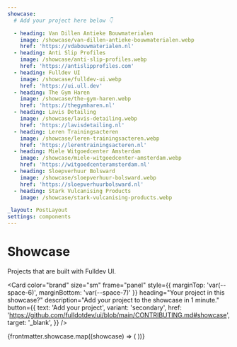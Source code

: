 ```yaml
---
showcase:
  # Add your project here below 👇

  - heading: Van Dillen Antieke Bouwmaterialen
    image: /showcase/van-dillen-antieke-bouwmaterialen.webp
    href: 'https://vdabouwmaterialen.nl'
  - heading: Anti Slip Profiles
    image: /showcase/anti-slip-profiles.webp
    href: 'https://antislipprofiles.com'
  - heading: Fulldev UI
    image: /showcase/fulldev-ui.webp
    href: 'https://ui.ull.dev'
  - heading: The Gym Haren
    image: /showcase/the-gym-haren.webp
    href: 'https://thegymharen.nl'
  - heading: Lavis Detailing
    image: /showcase/lavis-detailing.webp
    href: 'https://lavisdetailing.nl'
  - heading: Leren Trainingsacteren
    image: /showcase/leren-trainingsacteren.webp
    href: 'https://lerentrainingsacteren.nl'
  - heading: Miele Witgoedcenter Amsterdam
    image: /showcase/miele-witgoedcenter-amsterdam.webp
    href: 'https://witgoedcenteramsterdam.nl'
  - heading: Sloepverhuur Bolsward
    image: /showcase/sloepverhuur-bolsward.webp
    href: 'https://sloepverhuurbolsward.nl'
  - heading: Stark Vulcanising Products
    image: /showcase/stark-vulcanising-products.webp

_layout: PostLayout
settings: components
---
```



# Showcase

Projects that are built with Fulldev UI.

<Card
  color="brand"
  size="sm"
  frame="panel"
  style={{ marginTop: 'var(--space-6)', marginBottom: 'var(--space-7)' }}
  heading="Your project in this showcase?"
  description="Add your project to the showcase in 1 minute."
  button={{
    text: 'Add your project',
    variant: 'secondary',
    href: 'https://github.com/fulldotdev/ui/blob/main/CONTRIBUTING.md#showcase',
    target: '_blank',
  }}
/>

<Masonry>
  {frontmatter.showcase.map((showcase) => (
    <Card frame="panel" position="inset" {...showcase} target="_blank" />
  ))}
</Masonry>

